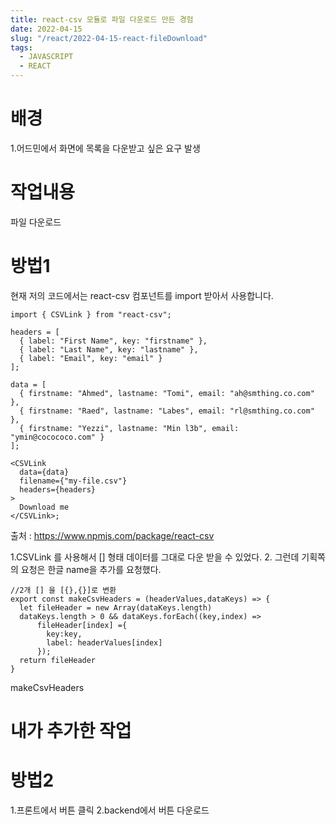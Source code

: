 ```yaml
---
title: react-csv 모듈로 파일 다운로드 만든 경험
date: 2022-04-15
slug: "/react/2022-04-15-react-fileDownload"
tags:
  - JAVASCRIPT
  - REACT
--- 
```


# 배경
1.어드민에서 화면에 목록을 다운받고 싶은 요구 발생


# 작업내용
파일 다운로드

# 방법1
현재 저의 코드에서는 react-csv 컴포넌트를 import 받아서 사용합니다.
```
import { CSVLink } from "react-csv";

headers = [
  { label: "First Name", key: "firstname" },
  { label: "Last Name", key: "lastname" },
  { label: "Email", key: "email" }
];

data = [
  { firstname: "Ahmed", lastname: "Tomi", email: "ah@smthing.co.com" },
  { firstname: "Raed", lastname: "Labes", email: "rl@smthing.co.com" },
  { firstname: "Yezzi", lastname: "Min l3b", email: "ymin@cocococo.com" }
];

<CSVLink
  data={data}
  filename={"my-file.csv"}
  headers={headers}
>
  Download me
</CSVLink>;
```
출처 : https://www.npmjs.com/package/react-csv

1.CSVLink 를 사용해서 [] 형태 데이터를 그대로 다운 받을 수 있었다.
2. 그런데 기획쪽의 요청은 한글 name을 추가를 요청했다.

```
//2개 [] 을 [{},{}]로 변환
export const makeCsvHeaders = (headerValues,dataKeys) => {
  let fileHeader = new Array(dataKeys.length)
  dataKeys.length > 0 && dataKeys.forEach((key,index) =>
      fileHeader[index] ={
        key:key,
        label: headerValues[index]
      });
  return fileHeader
}
```

makeCsvHeaders

# 내가 추가한 작업



# 방법2

1.프론트에서 버튼 클릭
2.backend에서 버튼 다운로드
